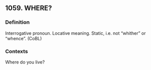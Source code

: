 ## 1059. WHERE?
### Definition
Interrogative pronoun. Locative meaning. Static, i.e. not "whither" or "whence". (CoBL)

### Contexts
Where do you live?


